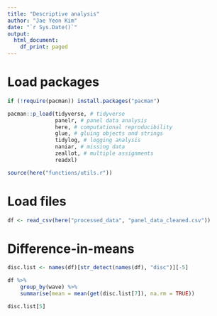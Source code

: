 ```yaml
---
title: "Descriptive analysis"
author: "Jae Yeon Kim"
date: "`r Sys.Date()`"
output:
  html_document:
    df_print: paged
---
```


# Load packages 

```r
if (!require(pacman)) install.packages("pacman")

pacman::p_load(tidyverse, # tidyverse 
               panelr, # panel data analysis
               here, # computational reproducibility 
               glue, # gluing objects and strings 
               tidylog, # logging analysis
               naniar, # missing data 
               zeallot, # multiple assignments 
               readxl)

source(here("functions/utils.r"))
```

# Load files 

```r
df <- read_csv(here("processed_data", "panel_data_cleaned.csv"))
```

# Difference-in-means

```r
disc.list <- names(df)[str_detect(names(df), "disc")][-5]

df %>%
    group_by(wave) %>%
    summarise(mean = mean(get(disc.list[7]), na.rm = TRUE))

disc.list[5]
``` 